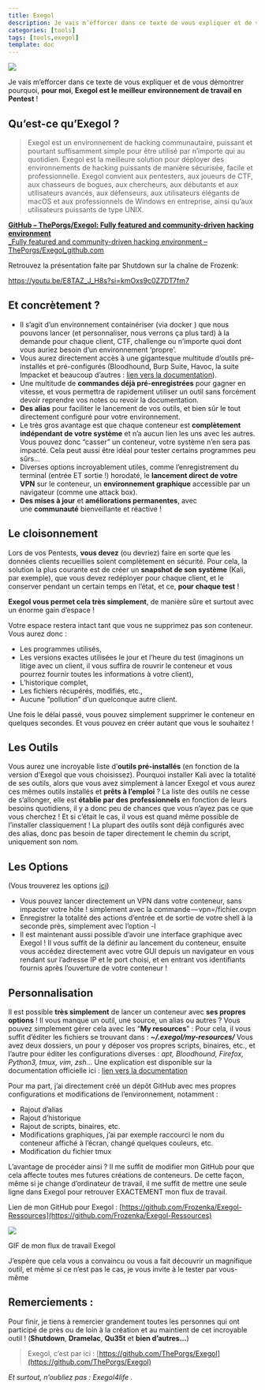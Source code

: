 ```yaml
---
title: Exegol
description: Je vais m’efforcer dans ce texte de vous expliquer et de vous démontrer pourquoi, **pour moi**, **Exegol est le meilleur environnement de travail en Pente
categories: [tools]
tags: [tools,exegol]
template: doc
---
```


![](../../../assets/tools/exegol/exegol.webp)

Je vais m’efforcer dans ce texte de vous expliquer et de vous démontrer pourquoi, **pour moi**, **Exegol est le meilleur environnement de travail en Pentest** !

## Qu’est-ce qu’Exegol ?

> Exegol est un environnement de hacking communautaire, puissant et pourtant suffisamment simple pour être utilisé par n’importe qui au quotidien. Exegol est la meilleure solution pour déployer des environnements de hacking puissants de manière sécurisée, facile et professionnelle. Exegol convient aux pentesters, aux joueurs de CTF, aux chasseurs de bogues, aux chercheurs, aux débutants et aux utilisateurs avancés, aux défenseurs, aux utilisateurs élégants de macOS et aux professionnels de Windows en entreprise, ainsi qu’aux utilisateurs puissants de type UNIX.

[**GitHub – ThePorgs/Exegol: Fully featured and community-driven hacking environment**  
_Fully featured and community-driven hacking environment – ThePorgs/Exegol_github.com](https://github.com/ThePorgs/Exegol)

Retrouvez la présentation faite par Shutdown sur la chaîne de Frozenk:

https://youtu.be/E8TAZ_J_H8s?si=kmOxs9c0Z7DT7fm7

## Et concrètement ?

- Il s’agit d’un environnement containériser (via docker ) que nous pouvons lancer (et personnaliser, nous verrons ça plus tard) à la demande pour chaque client, CTF, challenge ou n’importe quoi dont vous auriez besoin d’un environnement ‘propre’.
- Vous aurez directement accès à une gigantesque multitude d’outils pré-installés et pré-configurés (Bloodhound, Burp Suite, Havoc, la suite Impacket et beaucoup d’autres : [lien vers la documentation](https://exegol.readthedocs.io/en/latest/exegol-resources/resources.html)).
- Une multitude de **commandes déjà pré-enregistrées** pour gagner en vitesse, et vous permettra de rapidement utiliser un outil sans forcément devoir reprendre vos notes ou revoir la documentation.
- **Des alias** pour faciliter le lancement de vos outils, et bien sûr le tout directement configuré pour votre environnement.
- Le très gros avantage est que chaque conteneur est **complètement indépendant de votre système** et n’a aucun lien les uns avec les autres. Vous pouvez donc “casser” un conteneur, votre système n’en sera pas impacté. Cela peut aussi être idéal pour tester certains programmes peu sûrs…
- Diverses options incroyablement utiles, comme l’enregistrement du terminal (entrée ET sortie !) horodaté, le **lancement direct de votre VPN** sur le conteneur, un **environnement graphique** accessible par un navigateur (comme une attack box).
- **Des mises à jour** et **améliorations permanentes**, avec une **communauté** bienveillante et réactive !

## Le cloisonnement

Lors de vos Pentests, **vous devez** (ou devriez) faire en sorte que les données clients recueillies soient complètement en sécurité. Pour cela, la solution la plus courante est de créer un **snapshot de son système** (Kali, par exemple), que vous devez redéployer pour chaque client, et le conserver pendant un certain temps en l’état, et ce, **pour chaque test** !

**Exegol vous permet cela très simplement**, de manière sûre et surtout avec un énorme gain d’espace !

Votre espace restera intact tant que vous ne supprimez pas son conteneur. Vous aurez donc :

- Les programmes utilisés,
- Les versions exactes utilisées le jour et l’heure du test (imaginons un litige avec un client, il vous suffira de rouvrir le conteneur et vous pourrez fournir toutes les informations à votre client),
- L’historique complet,
- Les fichiers récupérés, modifiés, etc.,
- Aucune “pollution” d’un quelconque autre client.

Une fois le délai passé, vous pouvez simplement supprimer le conteneur en quelques secondes. Et vous pouvez en créer autant que vous le souhaitez !

## Les Outils

Vous aurez une incroyable liste d’**outils pré-installés** (en fonction de la version d’Exegol que vous choisissez). Pourquoi installer Kali avec la totalité de ses outils, alors que vous avez simplement à lancer Exegol et vous aurez ces mêmes outils installés et **prêts à l’emploi** ? La liste des outils ne cesse de s’allonger, elle est **établie par des professionnels** en fonction de leurs besoins quotidiens, il y a donc peu de chances que vous n’ayez pas ce que vous cherchez ! Et si c’était le cas, il vous est quand même possible de l’installer classiquement ! La plupart des outils sont déjà configurés avec des alias, donc pas besoin de taper directement le chemin du script, uniquement son nom.

## Les Options

(Vous trouverez les options [ici](https://exegol.readthedocs.io/en/latest/exegol-wrapper/start.html))

- Vous pouvez lancer directement un VPN dans votre conteneur, sans impacter votre hôte ! simplement avec la commande — vpn=/fichier.ovpn
- Enregistrer la totalité des actions d’entrée et de sortie de votre shell à la seconde près, simplement avec l’option -l
- Il est maintenant aussi possible d’avoir une interface graphique avec Exegol ! Il vous suffit de la définir au lancement du conteneur, ensuite vous accédez directement avec votre GUI depuis un navigateur en vous rendant sur l’adresse IP et le port choisi, et en entrant vos identifiants fournis après l’ouverture de votre conteneur !

## Personnalisation

Il est possible **très simplement** de lancer un conteneur avec **ses propres options** ! Il vous manque un outil, une source, un alias ou autres ? Vous pouvez simplement gérer cela avec les “**My resources**” : Pour cela, il vous suffit d’éditer les fichiers se trouvant dans : **_~/.exegol/my-resources/_** Vous avez deux dossiers, un pour y déposer vos propres scripts, binaires, etc., et l’autre pour éditer les configurations diverses : _apt, Bloodhound, Firefox, Python3, tmux, vim, zsh…_ Une explication est disponible sur la documentation officielle ici : [lien vers la documentation](https://exegol.readthedocs.io/en/latest/exegol-image/my-resources.html)

Pour ma part, j’ai directement créé un dépôt GitHub avec mes propres configurations et modifications de l’environnement, notamment :

- Rajout d’alias
- Rajout d’historique
- Rajout de scripts, binaires, etc.
- Modifications graphiques, j’ai par exemple raccourci le nom du conteneur affiché à l’écran, changé quelques couleurs, etc.
- Modification du fichier tmux

L’avantage de procéder ainsi ? Il me suffit de modifier mon GitHub pour que cela affecte toutes mes futures créations de conteneurs. De cette façon, même si je change d’ordinateur de travail, il me suffit de mettre une seule ligne dans Exegol pour retrouver EXACTEMENT mon flux de travail.

Lien de mon GitHub pour Exegol : [https://github.com/Frozenka/Exegol-Ressources](https://github.com/Frozenka/Exegol-Ressources)

![](../../../assets/tools/exegol/demo.gif)

GIF de mon flux de travail Exegol

J’espère que cela vous a convaincu ou vous a fait découvrir un magnifique outil, et même si ce n’est pas le cas, je vous invite à le tester par vous-même

## Remerciements :

Pour finir, je tiens à remercier grandement toutes les personnes qui ont participé de près ou de loin à la création et au maintient de cet incroyable outil ! (**Shutdown**, **Dramelac**, **Qu35t** et **bien d’autres…**)

> Exegol, c’est par ici : [https://github.com/ThePorgs/Exegol](https://github.com/ThePorgs/Exegol)

_Et surtout, n’oubliez pas : Exegol4life ._